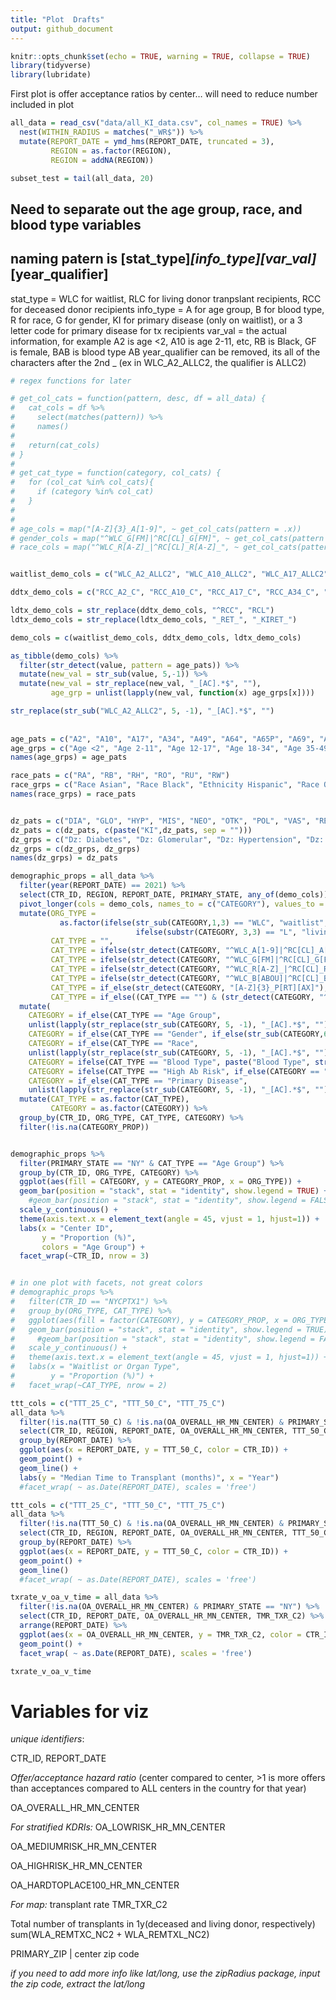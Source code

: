 ```yaml
---
title: "Plot  Drafts"
output: github_document
---
```


```r
knitr::opts_chunk$set(echo = TRUE, warning = TRUE, collapse = TRUE)
library(tidyverse)
library(lubridate)
```

First plot is offer acceptance ratios by center... will need to reduce number included in plot

```r

all_data = read_csv("data/all_KI_data.csv", col_names = TRUE) %>%
  nest(WITHIN_RADIUS = matches("_WR$")) %>%
  mutate(REPORT_DATE = ymd_hms(REPORT_DATE, truncated = 3),
         REGION = as.factor(REGION),
         REGION = addNA(REGION))

subset_test = tail(all_data, 20)
```


## Need to separate out the age group, race, and blood type variables
## naming patern is [stat_type]_[info_type][var_val]_[year_qualifier]

stat_type = WLC for waitlist, RLC for living donor tranpslant recipients, RCC for deceased donor recipients
info_type = A for age group, B for blood type, R for race, G for gender, KI for primary disease (only on waitlist), or a 3 letter code for primary disease for tx recipients
var_val = the actual information, for example A2 is age <2, A10 is age 2-11, etc, RB is Black, GF is female, BAB is blood type AB
year_qualifier can be removed, its all of the characters after the 2nd _ (ex in WLC_A2_ALLC2, the qualifier is ALLC2)

``` r


# regex functions for later

# get_col_cats = function(pattern, desc, df = all_data) {
#   cat_cols = df %>%
#     select(matches(pattern)) %>%
#     names()
#   
#   return(cat_cols)
# }
# 
# get_cat_type = function(category, col_cats) {
#   for (col_cat %in% col_cats){
#     if (category %in% col_cat)
#   }
#   
# 
# age_cols = map("[A-Z]{3}_A[1-9]", ~ get_col_cats(pattern = .x))
# gender_cols = map("^WLC_G[FM]|^RC[CL]_G[FM]", ~ get_col_cats(pattern = .x))
# race_cols = map("^WLC_R[A-Z]_|^RC[CL]_R[A-Z]_", ~ get_col_cats(pattern = .x))


waitlist_demo_cols = c("WLC_A2_ALLC2", "WLC_A10_ALLC2", "WLC_A17_ALLC2", "WLC_A34_ALLC2", "WLC_A49_ALLC2", "WLC_A64_ALLC2", "WLC_A65P_ALLC2", "WLC_A69_ALLC2", "WLC_A70P_ALLC2", "WLC_GM_ALLC2", "WLC_GF_ALLC2", "WLC_RA_ALLC2", "WLC_RB_ALLC2", "WLC_RH_ALLC2", "WLC_RO_ALLC2", "WLC_RU_ALLC2", "WLC_RW_ALLC2", "WLC_BAB_ALLC2", "WLC_BA_ALLC2", "WLC_BB_ALLC2", "WLC_BO_ALLC2", "WLC_BU_ALLC2","WLC_PRA80_ALLC2", "WLC_PTXY_ALLC2", "WLC_KIDIA_ALLC2", "WLC_KIGLO_ALLC2", "WLC_KIHYP_ALLC2", "WLC_KIMIS_ALLC2", "WLC_KINEO_ALLC2", "WLC_KIOTH_ALLC2", "WLC_KIPOL_ALLC2", "WLC_KIREN_ALLC2", "WLC_KIRTR_ALLC2", "WLC_KITUB_ALLC2", "WLC_KICON_ALLC2")

ddtx_demo_cols = c("RCC_A2_C", "RCC_A10_C", "RCC_A17_C", "RCC_A34_C", "RCC_A49_C", "RCC_A64_C", "RCC_A65P_C", "RCC_A69_C", "RCC_A70P_C", "RCC_GM_C", "RCC_GF_C", "RCC_RA_C", "RCC_RB_C", "RCC_RH_C", "RCC_RO_C", "RCC_RU_C", "RCC_RW_C", "RCC_BAB_C", "RCC_BA_C", "RCC_BB_C", "RCC_BO_C", "RCC_DIA_C", "RCC_GLO_C", "RCC_HYP_C", "RCC_MIS_C", "RCC_NEO_C", "RCC_OTK_C", "RCC_POL_C", "RCC_VAS_C", "RCC_RET_C", "RCC_TUB_C", "RCC_CON_C", "RCC_PRA80_C", "RCC_PTXY_C")

ldtx_demo_cols = str_replace(ddtx_demo_cols, "^RCC", "RCL")
ldtx_demo_cols = str_replace(ldtx_demo_cols, "_RET_", "_KIRET_")

demo_cols = c(waitlist_demo_cols, ddtx_demo_cols, ldtx_demo_cols)

as_tibble(demo_cols) %>%
  filter(str_detect(value, pattern = age_pats)) %>%
  mutate(new_val = str_sub(value, 5,-1)) %>%
  mutate(new_val = str_replace(new_val, "_[AC].*$", ""),
         age_grp = unlist(lapply(new_val, function(x) age_grps[x])))

str_replace(str_sub("WLC_A2_ALLC2", 5, -1), "_[AC].*$", "")
  
  
age_pats = c("A2", "A10", "A17", "A34", "A49", "A64", "A65P", "A69", "A70P")
age_grps = c("Age <2", "Age 2-11", "Age 12-17", "Age 18-34", "Age 35-49", "Age 50-64", "Age >65", "Age 65-69", "Age 70+" )
names(age_grps) = age_pats

race_pats = c("RA", "RB", "RH", "RO", "RU", "RW")
race_grps = c("Race Asian", "Race Black", "Ethnicity Hispanic", "Race Other", "Race Unknown", "Race White")
names(race_grps) = race_pats


dz_pats = c("DIA", "GLO", "HYP", "MIS", "NEO", "OTK", "POL", "VAS", "RET", "TUB", "CON")
dz_pats = c(dz_pats, c(paste("KI",dz_pats, sep = "")))
dz_grps = c("Dz: Diabetes", "Dz: Glomerular", "Dz: Hypertension", "Dz: Missing", "Dz: Neoplasms", "Dz: Other", "Dz: Polycystic", "Dz: Vascular", "Dz: Retransplant", "Dz: Tubular/Interstial", "Dz: Genetic")
dz_grps = c(dz_grps, dz_grps)
names(dz_grps) = dz_pats

demographic_props = all_data %>%
  filter(year(REPORT_DATE) == 2021) %>%
  select(CTR_ID, REGION, REPORT_DATE, PRIMARY_STATE, any_of(demo_cols)) %>%
  pivot_longer(cols = demo_cols, names_to = c("CATEGORY"), values_to = c("CATEGORY_PROP")) %>%
  mutate(ORG_TYPE = 
           as.factor(ifelse(str_sub(CATEGORY,1,3) == "WLC", "waitlist", 
                            ifelse(substr(CATEGORY, 3,3) == "L", "living", "deceased"))),
         CAT_TYPE = "",
         CAT_TYPE = ifelse(str_detect(CATEGORY, "^WLC_A[1-9]|^RC[CL]_A[1-9]"), "Age Group", CAT_TYPE),
         CAT_TYPE = ifelse(str_detect(CATEGORY, "^WLC_G[FM]|^RC[CL]_G[FM]"), "Gender", CAT_TYPE),
         CAT_TYPE = ifelse(str_detect(CATEGORY, "^WLC_R[A-Z]_|^RC[CL]_R[A-Z]_"), "Race", CAT_TYPE),
         CAT_TYPE = ifelse(str_detect(CATEGORY, "^WLC_B[ABOU]|^RC[CL]_B[ABOU]"), "Blood Type", CAT_TYPE),
         CAT_TYPE = if_else(str_detect(CATEGORY, "[A-Z]{3}_P[RT][AX]"), "High Ab Risk", CAT_TYPE), 
         CAT_TYPE = if_else((CAT_TYPE == "") & (str_detect(CATEGORY, "^WLC_KI|^RC[CL]_.{3}_|^RC[CL]_KI")), "Primary Disease", CAT_TYPE)) %>%
  mutate(
    CATEGORY = if_else(CAT_TYPE == "Age Group", 
    unlist(lapply(str_replace(str_sub(CATEGORY, 5, -1), "_[AC].*$", ""), function(x) age_grps[x])), CATEGORY),
    CATEGORY = if_else(CAT_TYPE == "Gender", if_else(str_sub(CATEGORY,6,6) == "M", "Gender: Male", "Gender: Female"), CATEGORY),
    CATEGORY = if_else(CAT_TYPE == "Race", 
    unlist(lapply(str_replace(str_sub(CATEGORY, 5, -1), "_[AC].*$", ""), function(x) race_grps[x])), CATEGORY),
    CATEGORY = ifelse(CAT_TYPE == "Blood Type", paste("Blood Type", str_replace(str_sub(CATEGORY, 6, -1), "_[AC].*$", "")), CATEGORY),
    CATEGORY = ifelse(CAT_TYPE == "High Ab Risk", if_else(CATEGORY == "RCC_PRA80_C", "Ab Risk: Peak PRA >= 80%", "Ab Risk: Retransplant"), CATEGORY),
    CATEGORY = if_else(CAT_TYPE == "Primary Disease", 
    unlist(lapply(str_replace(str_sub(CATEGORY, 5, -1), "_[AC].*$", ""), function(x) dz_grps[x])), CATEGORY)) %>%
  mutate(CAT_TYPE = as.factor(CAT_TYPE),
         CATEGORY = as.factor(CATEGORY)) %>%
  group_by(CTR_ID, ORG_TYPE, CAT_TYPE, CATEGORY) %>%
  filter(!is.na(CATEGORY_PROP))


demographic_props %>%
  filter(PRIMARY_STATE == "NY" & CAT_TYPE == "Age Group") %>%
  group_by(CTR_ID, ORG_TYPE, CATEGORY) %>%
  ggplot(aes(fill = CATEGORY, y = CATEGORY_PROP, x = ORG_TYPE)) +
  geom_bar(position = "stack", stat = "identity", show.legend = TRUE) +
    #geom_bar(position = "stack", stat = "identity", show.legend = FALSE) +
  scale_y_continuous() +
  theme(axis.text.x = element_text(angle = 45, vjust = 1, hjust=1)) +
  labs(x = "Center ID",
       y = "Proportion (%)",
       colors = "Age Group") +
  facet_wrap(~CTR_ID, nrow = 3)


# in one plot with facets, not great colors
# demographic_props %>%
#   filter(CTR_ID == "NYCPTX1") %>%
#   group_by(ORG_TYPE, CAT_TYPE) %>%
#   ggplot(aes(fill = factor(CATEGORY), y = CATEGORY_PROP, x = ORG_TYPE)) +
#   geom_bar(position = "stack", stat = "identity", show.legend = TRUE) +
#     #geom_bar(position = "stack", stat = "identity", show.legend = FALSE) +
#   scale_y_continuous() +
#   theme(axis.text.x = element_text(angle = 45, vjust = 1, hjust=1)) +
#   labs(x = "Waitlist or Organ Type",
#        y = "Proportion (%)") +
#   facet_wrap(~CAT_TYPE, nrow = 2)

```

``` r
ttt_cols = c("TTT_25_C", "TTT_50_C", "TTT_75_C")
all_data %>%
  filter(!is.na(TTT_50_C) & !is.na(OA_OVERALL_HR_MN_CENTER) & PRIMARY_STATE == "NY") %>%
  select(CTR_ID, REGION, REPORT_DATE, OA_OVERALL_HR_MN_CENTER, TTT_50_C)%>%
  group_by(REPORT_DATE) %>%
  ggplot(aes(x = REPORT_DATE, y = TTT_50_C, color = CTR_ID)) +
  geom_point() +
  geom_line() + 
  labs(y = "Median Time to Transplant (months)", x = "Year")
  #facet_wrap( ~ as.Date(REPORT_DATE), scales = 'free')

```

``` r
ttt_cols = c("TTT_25_C", "TTT_50_C", "TTT_75_C")
all_data %>%
  filter(!is.na(TTT_50_C) & !is.na(OA_OVERALL_HR_MN_CENTER) & PRIMARY_STATE == "NY") %>%
  select(CTR_ID, REGION, REPORT_DATE, OA_OVERALL_HR_MN_CENTER, TTT_50_C)%>%
  group_by(REPORT_DATE) %>%
  ggplot(aes(x = REPORT_DATE, y = TTT_50_C, color = CTR_ID)) +
  geom_point() +
  geom_line()
  #facet_wrap( ~ as.Date(REPORT_DATE), scales = 'free')

```

``` r
txrate_v_oa_v_time = all_data %>%
  filter(!is.na(OA_OVERALL_HR_MN_CENTER) & PRIMARY_STATE == "NY") %>%
  select(CTR_ID, REPORT_DATE, OA_OVERALL_HR_MN_CENTER, TMR_TXR_C2) %>%
  arrange(REPORT_DATE) %>%
  ggplot(aes(x = OA_OVERALL_HR_MN_CENTER, y = TMR_TXR_C2, color = CTR_ID)) +
  geom_point() +
  facet_wrap( ~ as.Date(REPORT_DATE), scales = 'free')

txrate_v_oa_v_time
```
# Variables for viz

*unique identifiers*:

CTR_ID, REPORT_DATE

*Offer/acceptance hazard ratio* (center compared to center, >1 is more offers than acceptances compared to ALL centers in the country for that year)

OA_OVERALL_HR_MN_CENTER

*For stratified KDRIs:*
OA_LOWRISK_HR_MN_CENTER

OA_MEDIUMRISK_HR_MN_CENTER

OA_HIGHRISK_HR_MN_CENTER

OA_HARDTOPLACE100_HR_MN_CENTER


*For map:*
transplant rate
TMR_TXR_C2

Total number of transplants in 1y(deceased and living donor, respectively)
sum(WLA_REMTXC_NC2 + WLA_REMTXL_NC2)


PRIMARY_ZIP | center zip code

*if you need to add more info like lat/long, use the zipRadius package, input the zip code, extract the lat/long*
